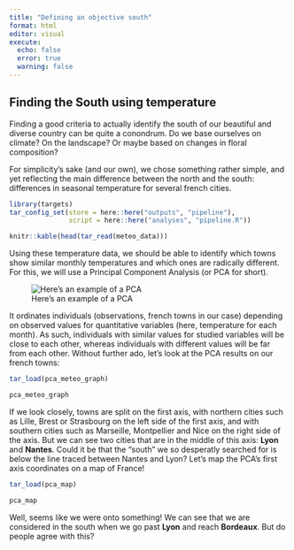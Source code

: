 ```yaml
---
title: "Defining an objective south"
format: html
editor: visual
execute:
  echo: false
  error: true
  warning: false
---
```


## Finding the South using temperature

Finding a good criteria to actually identify the south of our beautiful and diverse country can be quite a conondrum. Do we base ourselves on climate? On the landscape? Or maybe based on changes in floral composition?

For simplicity's sake (and our own), we chose something rather simple, and yet reflecting the main difference between the north and the south: differences in seasonal temperature for several french cities.

```r

library(targets)
tar_config_set(store = here::here("outputs", "pipeline"), 
               script = here::here("analyses", "pipeline.R"))

```

```r
knitr::kable(head(tar_read(meteo_data)))
```

Using these temperature data, we should be able to identify which towns show similar monthly temperatures and which ones are radically different. For this, we will use a Principal Component Analysis (or PCA for short).

![Here's an example of a PCA](illustrations/plots_acp.jpg){fig-align="center"}

It ordinates individuals (observations, french towns in our case) depending on observed values for quantitative variables (here, temperature for each month). As such, individuals with similar values for studied variables will be close to each other, whereas individuals with different values will be far from each other. Without further ado, let's look at the PCA results on our french towns:

```r
tar_load(pca_meteo_graph)

pca_meteo_graph
```

If we look closely, towns are split on the first axis, with northern cities such as Lille, Brest or Strasbourg on the left side of the first axis, and with southern cities such as Marseille, Montpellier and Nice on the right side of the axis. But we can see two cities that are in the middle of this axis: **Lyon** and **Nantes**. Could it be that the "south" we so desperatly searched for is below the line traced between Nantes and Lyon? Let's map the PCA's first axis coordinates on a map of France!

```r
tar_load(pca_map)

pca_map
```

Well, seems like we were onto something! We can see that we are considered in the south when we go past **Lyon** and reach **Bordeaux**. But do people agree with this?

